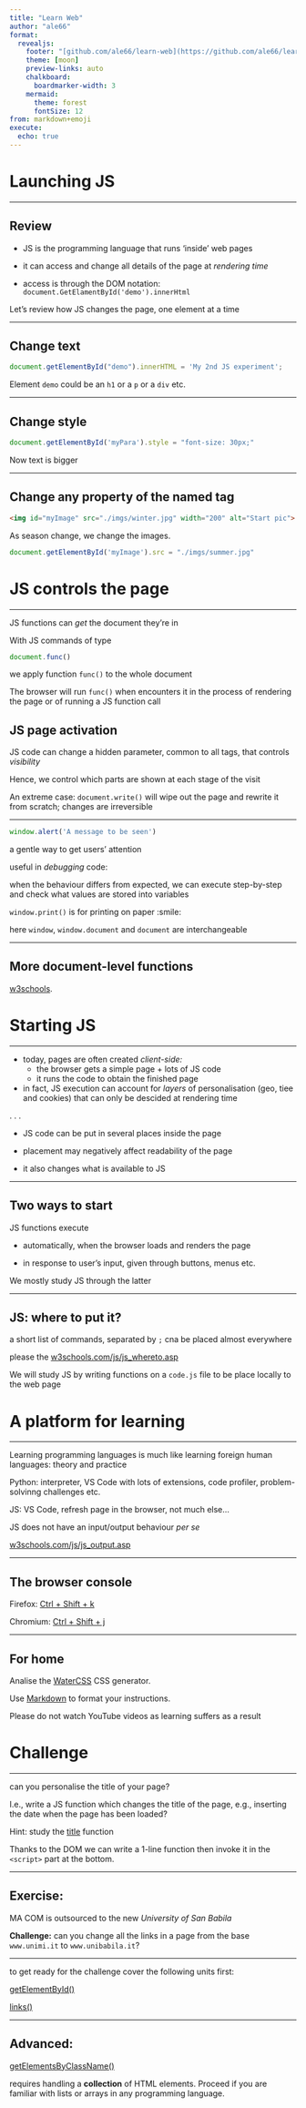 ```yaml
---
title: "Learn Web"
author: "ale66"
format: 
  revealjs:
    footer: "[github.com/ale66/learn-web](https://github.com/ale66/learn-web)&nbsp;&nbsp;&nbsp;"
    theme: [moon]
    preview-links: auto
    chalkboard: 
      boardmarker-width: 3
    mermaid:
      theme: forest
      fontSize: 12
from: markdown+emoji
execute:
  echo: true
---
```


# Launching JS

--- 

## Review

- JS is the programming language that runs 'inside' web pages
  
- it can access and change all details of the page at *rendering time*

- access is through the DOM notation: `document.GetElamentById('demo').innerHtml`

Let's review how JS changes the page, one element at a time

---


## Change text

```js
document.getElementById("demo").innerHTML = 'My 2nd JS experiment';
```

Element `demo` could be an `h1` or a `p` or a `div` etc.


---

## Change style

```js
document.getElementById('myPara').style = "font-size: 30px;"
```

Now text is bigger

---

## Change any property of the named tag

```html
<img id="myImage" src="./imgs/winter.jpg" width="200" alt="Start pic">
```

As season change, we change the images. 


```js
document.getElementById('myImage').src = "./imgs/summer.jpg"
```


# JS controls the page


---

JS functions can *get* the document they're in

With JS commands of type

```js
document.func()
```

we apply function `func()` to the whole document

The browser will run `func()` when encounters it in the process of rendering the page or of running a JS function call





## JS page activation


JS code can change a hidden parameter, common to all tags, that controls *visibility* 

Hence, we control which parts are shown at each stage of the visit

An extreme case: `document.write()` will wipe out the page and rewrite it from scratch; changes are irreversible


---

```js
window.alert('A message to be seen')
```

a gentle way to get users' attention 

useful in *debugging* code:

when the behaviour differs from expected, we can execute step-by-step and check what values are stored into variables

`window.print()` is for printing on paper :smile:

here `window`, `window.document` and `document` are interchangeable


---

## More document-level functions

[w3schools](https://www.w3schools.com/jsref/dom_obj_document.asp).


#  Starting JS


---

- today, pages are often created *client-side:* 
  - the browser gets a simple page + lots of JS code
  - it runs the code to obtain the finished page
 
- in fact, JS execution can account for *layers* of personalisation (geo, tiee and cookies) that can only be descided at rendering time

. . .

- JS code can be put in several places inside the page

- placement may negatively affect readability of the page

- it also changes what is available to JS


---

## Two ways to start

JS functions execute 

- automatically, when the browser loads and renders the page

- in response to user's input, given through buttons, menus etc.

We mostly study JS through the latter


---

## JS: where to put it?

a short list of commands, separated by `;` cna be placed almost everywhere

please the [w3schools.com/js/js_whereto.asp](https://www.w3schools.com/js/js_whereto.asp)

We will study JS by writing functions on a `code.js` file to be place locally to the web page


# A platform for learning


---

Learning programming languages is much like learning foreign human languages: theory and practice 

Python: interpreter, VS Code with lots of extensions, code profiler, problem-solvinng challenges etc.

JS: VS Code, refresh page in the browser, not much else... 

JS does not have an input/output behaviour *per se* 

[w3schools.com/js/js_output.asp](https://www.w3schools.com/js/js_output.asp)


---

## The browser console

Firefox: [Ctrl + Shift + k](https://developer.mozilla.org/en-US/docs/Tools/Web_Console/Opening_the_Web_Console)

Chromium: [Ctrl + Shift + j](https://developers.google.com/web/tools/chrome-devtools/console)


---

## For home

Analise the [WaterCSS](https://watercss.netlify.app/) CSS generator.

Use [Markdown](https://gist.github.com/cuonggt/9b7d08a597b167299f0d) to format your instructions.


Please do not watch YouTube videos as learning suffers as a result


# Challenge


---

can you personalise the title of your page? 

I.e., write a JS function which changes the title of the page, e.g., inserting the date when the page has been loaded?

Hint: study the [title](https://www.w3schools.com/jsref/prop_doc_title.asp) function

Thanks to the DOM we can write a 1-line function then invoke it in the `<script>` part at the bottom.


---

## Exercise:  

MA COM is outsourced to the new *University of San Babila*

__Challenge:__ can you change all the links in a page from the base ``www.unimi.it`` to ``www.unibabila.it``?

---

to get ready for the challenge cover the following units first:

[getElementById()](https://www.w3schools.com/jsref/met_document_getelementbyid.asp)

[links()](https://www.w3schools.com/jsref/coll_doc_links.asp)


---

## Advanced:

[getElementsByClassName()](https://www.w3schools.com/jsref/met_document_getelementsbyclassname.asp)

requires handling a __collection__ of HTML elements.
Proceed if you are familiar with lists or arrays in any programming language.

